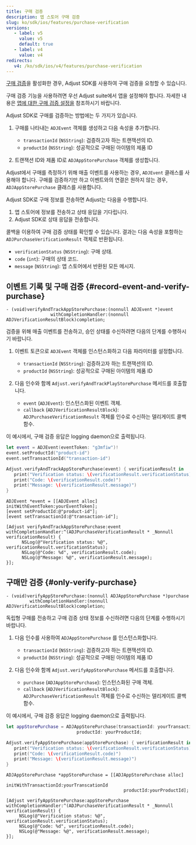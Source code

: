 ```yaml
---
title: 구매 검증
description: 앱 스토어 구매 검증
slug: ko/sdk/ios/features/purchase-verification
versions:
   - label: v5
     value: v5
     default: true
   - label: v4
     value: v4
redirects:
   v4: /ko/sdk/ios/v4/features/purchase-verification
---
```


[구매 검증](https://help.adjust.com/ko/article/purchase-verification)을 활성화한 경우, Adjust SDK를 사용하여 구매 검증을 요청할 수 있습니다.

<Callout type="important">

구매 검증 기능을 사용하려면 우선 Adjust suite에서 앱을 설정해야 합니다. 자세한 내용은 [앱에 대한 구매 검증 설정을](https://help.adjust.com/ko/article/set-up-purchase-verification-for-your-app) 참조하시기 바랍니다.

</Callout>

Adjust SDK로 구매를 검증하는 방법에는 두 가지가 있습니다.

1. 구매를 나타내는 `ADJEvent` 객체를 생성하고 다음 속성을 추가합니다.

   -  `transactionId` \(`NSString`\): 검증하고자 하는 트랜잭션의 ID.
   -  `productId` \(`NSString`\): 성공적으로 구매된 아이템의 제품 ID

2. 트랜잭션 ID와 제품 ID로 `ADJAppStorePurchase` 객체를 생성합니다.

<Callout type="tip">

Adjust에서 구매를 측정하기 위해 매출 이벤트를 사용하는 경우, `ADJEvent` 클래스를 사용해야 합니다. 구매를 검증하기만 하고 이벤트와의 연결은 원하지 않는 경우, `ADJAppStorePurchase` 클래스를 사용합니다.

</Callout>

Adjust SDK로 구매 정보를 전송하면 Adjust는 다음을 수행합니다.

1. 앱 스토어에 정보를 전송하고 상태 응답을 기다립니다.
2. Adjust SDK로 상태 응답을 전송합니다.

콜백을 이용하여 구매 검증 상태를 확인할 수 있습니다. 결과는 다음 속성을 포함하는 `ADJPurchaseVerificationResult` 객체로 반환됩니다.

-  `verificationStatus` \(`NSString`\): 구매 상태.
-  `code` \(`int`\): 구매의 상태 코드.
-  `message` \(`NSString`\): 앱 스토어에서 반환된 모든 메시지.

## 이벤트 기록 및 구매 검증 {#record-event-and-verify-purchase}

<CodeBlock title="메서드 서명">

```objc
- (void)verifyAndTrackAppStorePurchase:(nonnull ADJEvent *)event
                 withCompletionHandler:(nonnull ADJVerificationResultBlock)completion;
```

</CodeBlock>

검증을 위해 매출 이벤트를 전송하고, 승인 상태를 수신하려면 다음의 단계를 수행하시기 바랍니다.

1. 이벤트 토큰으로 `ADJEvent` 객체를 인스턴스화하고 다음 파라미터를 설정합니다.

   -  `transactionId` \(`NSString`\): 검증하고자 하는 트랜잭션의 ID.
   -  `productId` \(`NSString`\): 성공적으로 구매된 아이템의 제품 ID

2. 다음 인수와 함께 `Adjust.verifyAndTrackPlayStorePurchase` 메서드를 호출합니다.
   -  `event` \(`ADJEvent`\): 인스턴스화된 이벤트 객체.
   -  `callback` \(`ADJVerificationResultBlock`\): `ADJPurchaseVerificationResult` 객체를 인수로 수신하는 델리게이트 콜백 함수.

이 예시에서, 구매 검증 응답은 logging daemon으로 출력됩니다.

<Tabs>
<Tab title="Swift" sync="swift">

```swift
let event = ADJEvent(eventToken: "g3mfiw")!
event.setProductId("product-id")
event.setTransactionId("transaction-id")

Adjust.verifyAndTrackAppStorePurchase(event) { verificationResult in
   print("Verification status: \(verificationResult.verificationStatus)")
   print("Code: \(verificationResult.code)")
   print("Message: \(verificationResult.message)")
}
```

</Tab>
<Tab title="Objective-C" sync="objc">

```objc
ADJEvent *event = [[ADJEvent alloc] initWithEventToken:yourEventToken];
[event setProductId:@"product-id"];
[event setTransactionId:@"transaction-id"];

[Adjust verifyAndTrackAppStorePurchase:event withCompletionHandler:^(ADJPurchaseVerificationResult * _Nonnull verificationResult) {
      NSLog(@"Verification status: %@", verificationResult.verificationStatus);
      NSLog(@"Code: %d", verificationResult.code);
      NSLog(@"Message: %@", verificationResult.message);
}];
```

</Tab>
</Tabs>

## 구매만 검증 {#only-verify-purchase}

<CodeBlock title="메서드 서명">

```objc
- (void)verifyAppStorePurchase:(nonnull ADJAppStorePurchase *)purchase
         withCompletionHandler:(nonnull ADJVerificationResultBlock)completion;
```

</CodeBlock>

독립형 구매를 전송하고 구매 검증 상태 정보를 수신하려면 다음의 단계를 수행하시기 바랍니다.

1. 다음 인수를 사용하여 `ADJAppStorePurchase` 를 인스턴스화합니다.

   -  `transactionId` \(`NSString`\): 검증하고자 하는 트랜잭션의 ID.
   -  `productId` \(`NSString`\): 성공적으로 구매된 아이템의 제품 ID

2. 다음 인수와 함께 `Adjust.verifyAppStorePurchase` 메서드를 호출합니다.
   -  `purchase` \(`ADJAppStorePurchase`\): 인스턴스화된 구매 객체.
   -  `callback` \(`ADJVerificationResultBlock`\): `ADJPurchaseVerificationResult` 객체를 인수로 수신하는 델리게이트 콜백 함수.

이 예시에서, 구매 검증 응답은 logging daemon으로 출력됩니다.

<Tabs>
<Tab title="Swift" sync="swift">

```swift
let appStorePurchase = ADJAppStorePurchase(transactionId: yourTransactionId,
                           productId: yourProductId;

Adjust.verifyAppStorePurchase(appStorePurchase) { verificationResult in
   print("Verification status: \(verificationResult.verificationStatus)")
   print("Code: \(verificationResult.code)")
   print("Message: \(verificationResult.message)")
}
```

</Tab>
<Tab title="Objective-C" sync="objc">

```objc
ADJAppStorePurchase *appStorePurchase = [[ADJAppStorePurchase alloc]
                                             initWithTransactionId:yourTranscationId
                                             productId:yourProductId];

[Adjust verifyAppStorePurchase:appStorePurchase withCompletionHandler:^(ADJPurchaseVerificationResult * _Nonnull verificationResult) {
     NSLog(@"Verification status: %@", verificationResult.verificationStatus);
     NSLog(@"Code: %d", verificationResult.code);
     NSLog(@"Message: %@", verificationResult.message);
}];
```

</Tab>
</Tabs>
